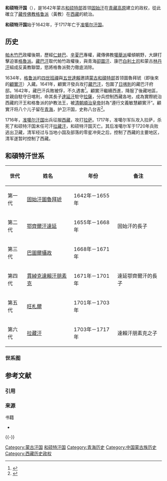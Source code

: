 {{Infobox Former Country
|native_name=
|conventional_long_name =和硕特汗国
|common_name=和硕特
|continent = 亞洲
|country =
|era = 明—清
|status = 汗國
|year_start = 1642年
|year_end = 1717年
|date_start =
|event_end =
|date_end =
|event1 =
|date_event1 =
|event_pre =
|date_pre =
|event_post =
|date_post =
|p1 = 藏巴汗
|flag_p1 =
|s1 = 准噶尔汗国
|flag_s1 = 
|s2 = 
|flag_s2 = 
|s3 =
|flag_s3 =
|s4 =
|flag_s4 =
|image_flag =
|flag =
|flag_type =
|image_coat =Lhabzang Khan Siegel Dieter Schuh.jpg
|symbol =
|symbol_type =[[拉藏汗|拉藏汗]]之印
|image_map =Khoshut Khanate.png
|image_map_caption = 和硕特汗国疆域
|capital = 拉萨
|national_motto =
|national_anthem =
|common_languages = [[藏语|藏语]]、[[蒙古语|蒙古语]]
|religion =[[藏传佛教|藏传佛教]]
|currency =
|legislature =
|leader1 =
|leader2 =
|year_leader1 =
|year_leader2 =
|title_leader = [[可汗|可汗]]
}}
{{西藏歷史}}
'''和硕特汗国'''（{{mong|m=ᠬᠣᠱᠤᠳ ᠤᠯᠤᠰ|k=Хошууд улс|Ppp=Khoshuud Ulus}}），是1642年蒙古[[和硕特部|和硕特部]]首领[[固始汗|固始汗]]在[[青藏高原|青藏高原]]建立的政权，從此確立了[[藏传佛教|藏传佛教]][[格鲁派|格鲁派]]（黃教）在[[西藏|西藏]]的統治。

'''和硕特汗国'''始于1642年，于1717年亡于[[准噶尔汗国|准噶尔汗国]]。

== 历史 ==
[[帕木竹巴|帕木竹巴]]政權後期，歷經[[仁蚌巴|仁蚌巴]]、[[辛廈巴·才旦多吉|辛夏巴]]專權，藏傳佛教[[噶舉派|噶舉派]]權傾朝野，大肆打擊迫害[[格魯派|格魯派]]。[[藏巴汗|藏巴汗]]取代帕竹政權後，與青海[[绰克图台吉|卻圖汗]]、康巴[[白利土司|白利土司]]和蒙古[[林丹汗|林丹汗]]組成反黃教聯盟，慾將格魯派勢力徹底消除。

1634年，[[格鲁派|格鲁派]]的[[四世班禪|四世班禪]]與[[五世達賴|五世達賴]]邀請[[蒙古|蒙古]][[和碩特部|和碩特部]]首领圖魯拜琥（即後來的[[顧實汗|顧實汗]]）入藏。1641年，顧實汗發兵攻打[[藏巴汗|藏巴汗]]，包圍了[[日喀則|日喀則]]的藏巴汗府邸。1642年，藏巴汗兵敗被俘，不久遇害<ref name="追溯近现代中国起源与历史 第一章（上） p. 200">{{cite book | title=追溯近现代中国起源与历史 第一章（上） | publisher=Matthew Henry | url=https://books.google.com.tw/books?id=GPM5EAAAQBAJ&pg=PA200 | language=zh | access-date=2021-09-07 | page=200 | archive-date=2021-09-07 | archive-url=https://web.archive.org/web/20210907030310/https://books.google.com.tw/books?id=GPM5EAAAQBAJ&pg=PA200 | dead-url=no }}</ref>。顧實汗繼續西進，降服了後藏地區，並親自駐守日喀則，命其長子[[达延鄂齐尔汗|達延汗]]駐守[[拉薩|拉薩]]，分兵控制西藏各地，成為實際統治西藏的汗王和格鲁派的护教法王，被[[清朝|清朝]][[順治皇帝|順治皇帝]]封為“遵行文義敏慧顧實汗”。顧實汗将八个儿子留在[[青海|青海]]，护卫汗国，史称八台吉<ref name="西北大学西北历史研究室 1989 p. ">{{cite book | author=西北大学西北历史研究室 | title=西北历史研究 | publisher=三秦出版社 | year=1989 | url=https://books.google.com.tw/books?id=O7w2AQAAIAAJ | language=zh | access-date=2021-09-07 | page=98 | archive-date=2021-09-07 | archive-url=https://web.archive.org/web/20210907021050/https://books.google.com.tw/books?id=O7w2AQAAIAAJ | dead-url=no }}</ref>。

1716年，[[准噶尔汗国|准噶尔汗国]]出兵征服[[西藏|西藏]]，攻打[[拉萨|拉萨]]。1717年，准噶尔军队攻入拉萨，杀死了和硕特汗国末任可汗[[拉藏汗|拉藏汗]]，和硕特汗国灭亡。其后准噶尔军于1720年兵败逃出卫藏，清军经过与当地小国及部落的零星冲突之后，控制了西藏的主要地区，清军遂暂时控制了西藏。

== 和碩特汗世系 ==
{| class="wikitable"
|-
! 世代 !! 姓名 !! 年份 !! 备注
|-
| 第一代 || [[固始汗|固始汗圖魯拜琥]] || 1642年－1655年 || 
|-
| 第二代 || [[達延鄂齊爾汗|鄂齊爾汗達延]] || 1655年－1668年 || 固始汗的長子
|-
| 第三代 || [[达什巴图尔|巴圖爾攝政]] || 1668年－1671年 || 
|-
| 第四代 || [[達賴汗|貫綽克達賴汗朋素克]] || 1671年－1701年 || 達延鄂齊爾汗的長子
|-
| 第五代 || [[丹增旺杰|旺札爾]] || 1701年－1703年 || 
|-
| 第六代 || [[拉藏汗|拉藏汗]] || 1703年－1717年 || 達賴汗朋素克之子
|}
===世系图===
<center>
{{chart/start}}
{{chart| Ys |Ys=[[也速该|也速该]]}}
{{chart| |)|-|-|-|.}}
{{chart| Cj | | Hs |Cj =[[成吉思汗|成吉思汗]]|Hs=[[拙赤合撒儿|拙赤合撒儿]]}}
{{chart| | | | | |!| |}}
{{chart| | | | | Ys |Ys=也松格}}
{{chart| | | | | |!| |}}
{{chart| | | | | Sd |Sd=势都儿}}
{{chart| | | | | |!| |}}
{{chart| | | | | Hw |Hw=黄兀儿}}
{{chart| | | | | |!| |}}
{{chart| | | | | Yl |Yl=玉龙帖木儿}}
{{chart| | | | | |!| |}}
{{chart| | | | | Yl |Yl=[[月鲁帖木儿_(齐王)|月鲁帖木儿]]}}
{{chart| | | | | |!| |}}
{{chart| | | | | Ak |Ak=阿克萨噶勒代}}
{{chart| | | | | |!| |}}
{{chart| | | | | Wl |Wl=乌鲁克特穆尔}}
{{chart| | | | | |!| |}}
{{chart| | | | | Bl |Bl=博罗特布古}}
{{chart| | | | | |!| |}}
{{chart| | | | | Bl |Bl=博罗特特穆尔}}
{{chart| | | | | |!| |}}
{{chart| | | | | Dl |Dl=都楞代博}}
{{chart| | | | | |!| |}}
{{chart| | | | | Tg |Tg=图古堆}}
{{chart| | | | | |!| |}}
{{chart| | | | | Ng |Ng=那郭代}}
{{chart| | | | | |!| |}}
{{chart| | | | | Sn |Sn=赛谟勒呼}}
{{chart| | | | | |!| |}}
{{chart| | | | | Ks |Ks=库绥}}
{{chart| | | | | |!| |}}
{{chart| | | | | Bb |Bb=[[博贝密尔咱|博贝密尔咱]]}}
{{chart| | | | | |!| |}}
{{chart| | | | | Hn |Hn=[[哈尼诺颜洪果尔|哈尼诺颜洪果尔]]}}
{{chart| |,|-|-|-|+|-|-|-|.}}
{{chart| Bb | | Ks | | Gs |Bb=[[拜巴噶斯|拜巴噶斯]]|Ks=[[昆都伦乌巴什|昆都伦乌巴什]]|Gs=[[固始汗|固始汗]]}}
{{chart| |!| | | |,|-|-|-|+|-|-|v|-|-|-|.}}
{{chart| Eq | | Dy | | Dl | | Ds | | By |Eq=[[鄂齐尔图汗|鄂齐尔图汗]]|Dy=[[达延鄂齐尔汗|达延鄂齐尔汗]]|Dl=[[达赖巴图尔|达赖巴图尔]]|Ds=[[达什巴图尔|达什巴图尔]]|By=巴延阿布该阿玉什}}
{{chart| | | | | |!| | | | | | |!| | | |!}}
{{chart| | | | | Dl | | | | | Lb | | Hl |Dl=[[达赖汗|达赖汗]]|Lb=[[罗卜藏丹津|罗卜藏丹津]]|Hl=[[和囉哩|和囉哩]]}}
{{chart| | |,|-|-|(|}}
{{chart| Dz | | Lz |Lz=[[拉藏汗|拉藏汗]]|Dz=[[丹增旺杰|丹增旺杰]]}}
{{chart| | | | | |!|}}
{{chart| | | | | Dz |Dz=丹衷}}
{{chart| | | | | |!|}}
{{chart| | | | | Am |Am=[[阿睦爾撒纳|阿睦爾撒纳]]}}
{{chart/end}}
</center>

== 参考文献 ==
=== 引用 ===
{{Reflist}}

=== 来源 ===
; 书籍
* {{cite book |title = 《蒙古世系》 |authors = 高文德、蔡志纯 |publisher = 中国社会科学出版社}}

{{-}}
{{蒙古族|史}}
{{藏区|史}}

[[Category:蒙古汗国|Category:蒙古汗国]]
[[Category:和硕特汗国|]]
[[Category:青海历史|Category:青海历史]]
[[Category:中国蒙古族历史|Category:中国蒙古族历史]]
[[Category:西藏历史政权|Category:西藏历史政权]]